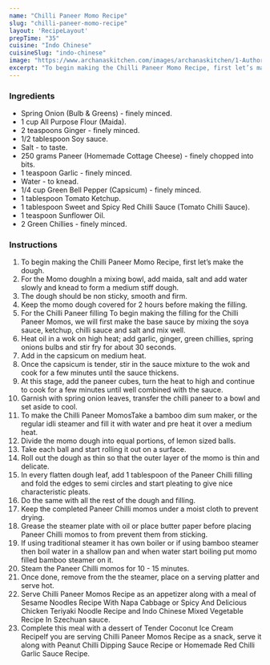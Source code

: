 ---
name: "Chilli Paneer Momo Recipe"
slug: "chilli-paneer-momo-recipe"
layout: 'RecipeLayout'
prepTime: "35"
cuisine: "Indo Chinese"
cuisineSlug: "indo-chinese"
image: "https://www.archanaskitchen.com/images/archanaskitchen/1-Author/sneha-archanaskitchen.com/Chilli_Paneer_Momos_Recipe_.jpg"
excerpt: "To begin making the Chilli Paneer Momo Recipe, first let’s make the dough"
---

### Ingredients

- Spring Onion (Bulb & Greens) - finely minced.
- 1 cup All Purpose Flour (Maida).
- 2 teaspoons Ginger - finely minced.
- 1/2 tablespoon Soy sauce.
- Salt - to taste.
- 250 grams Paneer (Homemade Cottage Cheese) - finely chopped into bits.
- 1 teaspoon Garlic - finely minced.
- Water - to knead.
- 1/4 cup Green Bell Pepper (Capsicum) - finely minced.
- 1 tablespoon Tomato Ketchup.
- 1 tablespoon Sweet and Spicy Red Chilli Sauce (Tomato Chilli Sauce).
- 1 teaspoon Sunflower Oil.
- 2 Green Chillies - finely minced.

### Instructions

1. To begin making the Chilli Paneer Momo Recipe, first let’s make the dough.
1. For the Momo doughIn a mixing bowl, add maida, salt and add water slowly and knead to form a medium stiff dough.
1. The dough should be non sticky, smooth and firm.
1. Keep the momo dough covered for 2 hours before making the filling.
1. For the Chilli Paneer filling To begin making the filling for the Chilli Paneer Momos, we will first make the base sauce by mixing the soya sauce, ketchup, chilli sauce and salt and mix well.
1. Heat oil in a wok  on high heat; add garlic, ginger, green chillies, spring onions bulbs and stir fry for about 30 seconds.
1. Add in the capsicum on medium heat.
1. Once the capsicum is tender, stir in the sauce mixture to the wok and cook for a few minutes until the sauce thickens.
1. At this stage, add the paneer cubes, turn the heat to high and continue to cook for a few minutes until well combined with the sauce.
1. Garnish with spring onion leaves, transfer the chilli paneer to a bowl and set aside to cool.
1. To make the Chilli Paneer MomosTake a bamboo dim sum maker, or the regular idli steamer and fill it with water and pre heat it over a medium heat.
1. Divide the momo dough into equal portions, of lemon sized balls.
1. Take each ball and start rolling it out on a surface.
1. Roll out the dough as thin so that the outer layer of the momo is thin and delicate.
1. In every flatten dough leaf, add 1 tablespoon of the Paneer Chilli filling and fold the edges to semi circles and start pleating to give nice characteristic pleats.
1. Do the same with all the rest of the dough and filling.
1. Keep the completed Paneer Chilli momos under a moist cloth to prevent drying.
1. Grease the steamer plate with oil or place butter paper before placing Paneer Chilli momos to from prevent them from sticking.
1. If using traditional steamer it has own boiler or if using bamboo steamer then boil water in a shallow pan and when water start boiling put momo filled bamboo steamer on it.
1. Steam the Paneer Chilli momos for 10 - 15 minutes.
1. Once done, remove from the the steamer, place on a serving platter and serve hot.
1. Serve Chilli Paneer Momos Recipe as an appetizer along with a meal of Sesame Noodles Recipe With Napa Cabbage or Spicy And Delicious Chicken Teriyaki Noodle Recipe and Indo Chinese Mixed Vegetable Recipe In Szechuan sauce.
1. Complete this meal with a dessert of Tender Coconut Ice Cream RecipeIf you are serving Chilli Paneer Momos Recipe as a snack, serve it along with Peanut Chilli Dipping Sauce Recipe  or Homemade Red Chilli Garlic Sauce Recipe.
